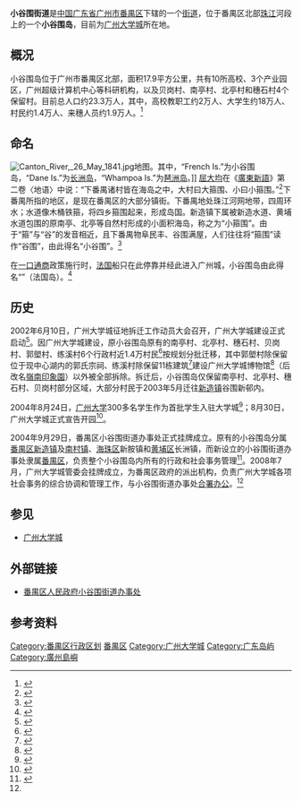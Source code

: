 {{中国乡级行政区<!---乡级行政区专用模板--->
|行政区全称 = 小谷围街道
|景观照片文件名 = Guangdong Science Center 20100209.jpg
|景观照片描述 = 位于小谷围街道的[[广东科学中心|广东科学中心]]
|位置图文件名 = 
|位置图描述 = 
|汉语拼音 = 
|通用拼音 = 
|上级行政区 = [[广东省|广东省]][[广州市|广州市]][[番禺区|番禺区]]
|行政区类别 = [[街道_(行政区划)|街道]]
|行政区划代码 = 
|建置时间 = 2004年
|政府驻地 = 贝岗村
|地理坐标 = {{coord|23|3|8.3|N|113|23|21.27|E|display=it|region:CH_type}}
|行政区划 = 4
|村委会 = 4
|居委会 = 
|总面积 = 20.15平方公里
|户籍人口 = 1.3万人
|户籍人口年份 = 
|常住人口 = 8.3万
|常住人口年份 = 2010
|人口密度 = 
|GDP = 37.3亿元/人民币
|GDP年份 = 2010
|邮政编码 = 
|电话区号 = 20
|官方网站 = 
|网站名称 = 
}}
'''小谷围街道'''是[[中华人民共和国|中国]][[广东省|广东省]][[广州市|广州市]][[番禺区|番禺区]]下辖的一个[[街道_(行政区划)|街道]]，位于番禺区北部[[珠江|珠江]]河段上的一个'''小谷围岛'''，目前为[[广州大学城|广州大学城]]所在地。

== 概况 ==
小谷围岛位于广州市番禺区北部，面积17.9平方公里，共有10所高校、3个产业园区，广州超级计算机中心等科研机构，以及贝岗村、南亭村、北亭村和穗石村4个保留村。目前总人口约23.3万人，其中，高校教职工约2万人、大学生约18万人、村民约1.4万人、来穗人员约1.9万人。<ref name=":0">{{Cite web|title=小谷围街道|url=http://www.panyu.gov.cn/gzpy/xgwj/jgzy.shtml|accessdate=2019-10-11|author=番禺区人民政府小谷围街道办事处|archive-url=https://web.archive.org/web/20191011032224/http://www.panyu.gov.cn/gzpy/xgwj/jgzy.shtml|archive-date=2019-10-11|dead-url=yes}}</ref>

== 命名 ==
[[File:Canton_River,_26_May_1841.jpg|thumb]]地图。其中，“French Is.”为小谷围岛，“Dane Is.”为[[长洲岛_(广州)|长洲岛]]，“Whampoa Is.”为[[琶洲街道|琶洲岛]]。]]
[[屈大均|屈大均]]在《[[廣東新語|廣東新語]]》第二卷〈地语〉中说：“下番禺诸村皆在海岛之中，大村曰大箍围、小曰小箍围。”<ref>{{Cite book|title=廣東新語|url=https://ctext.org/wiki.pl?if=gb&chapter=654087|volume=第二卷 地語|authorlink=屈大均}}</ref>下番禺所指的地区，是现在番禺区的大部分镇街。下番禺地处珠江河网地带，四周环水；水道像木桶铁箍，将四乡箍围起来，形成岛国。新造镇下属被新造水道、黄埔水道包围的原南亭、北亭等自然村形成的小面积海岛，称之为“小箍围”。由于“箍”与“谷”的发音相近，且下番禺物阜民丰、谷围满屋，人们往往将“箍围”读作“谷围”，由此得名“小谷围”。<ref>{{Cite web|title=『大谷围』与『小谷围』得名的由来|url=http://www.panyu.gov.cn/gzpy/z63/200904/ab317645695349478081b14e485a4ed8.shtml|accessdate=2019-10-11|author=广州市番禺区侨务外事办|date=2009-04-03|publisher=广州市番禺区人民政府门户网站|archive-url=https://web.archive.org/web/20191011032223/http://www.panyu.gov.cn/gzpy/z63/200904/ab317645695349478081b14e485a4ed8.shtml|archive-date=2019-10-11|dead-url=yes}}</ref>

在[[一口通商|一口通商]]政策施行时，[[法国|法国]]船只在此停靠并经此进入广州城，小谷围岛由此得名“{{lang|en|French Island}}”（法国岛）。<ref>{{Cite book|chapter=The European Companies and the Guangzhou (Canton) Trade|url=https://books.google.com.hk/books?id=E10tnvapZt0C&pg=PA208&lpg=PA208&dq=%22French+island%22#v=onepage&q=%22French%20island%22&f=false|publisher=香港大学出版社|date=2011-08-01|isbn=9789888083343|language=en|first=Geoffrey C.|last=Gunn|title=History Without Borders: The Making of an Asian World Region, 1000-1800|location=香港|pages=208}}</ref>

== 历史 ==
{{seealso|广州大学城#历史}}
2002年6月10日，广州大学城征地拆迁工作动员大会召开，广州大学城建设正式启动<ref>{{Cite web|url=http://chuansong.me/n/1316779752236|title=广州大学城十周年建设纪略_广东教育_传送门|accessdate=2018-09-30|work=chuansong.me|language=zh-CN|archive-date=2018-09-30|archive-url=https://web.archive.org/web/20180930154505/http://chuansong.me/n/1316779752236|dead-url=no}}</ref>。因广州大学城建设，原小谷围岛原有的南亭村、北亭村、穗石村、贝岗村、郭塱村、练溪村6个行政村近1.4万村民<ref>{{Cite web|url=http://news.southcn.com/gdnews/nanyuedadi/200304050791.htm|title=广东新闻：广州大学城高标准补偿征地 小谷围村民靓屋安居|accessdate=2018-09-29|work=南方网新闻|archive-date=2018-09-29|archive-url=https://web.archive.org/web/20180929122246/http://news.southcn.com/gdnews/nanyuedadi/200304050791.htm|dead-url=no}}</ref>按规划分批迁移，其中郭塱村除保留位于现中心湖内的郭氏宗祠、练溪村除保留11栋建筑<ref>{{Cite web|url=http://news.163.com/06/0328/10/2D9UVPVO0001125G_all.html|title=图片故事：练溪村的前世今生_网易新闻|accessdate=2018-09-27|work=news.163.com|archive-url=https://web.archive.org/web/20180927204202/http://news.163.com/06/0328/10/2D9UVPVO0001125G_all.html|archive-date=2018-09-27|dead-url=yes}}</ref>建设广州大学城博物馆<ref>{{Cite web|url=http://news.gd.sina.com.cn/local/2004-09-02/658180.html|title=大学城历史民俗文化村年内建成|accessdate=2018-09-29|work=news.gd.sina.com.cn|archive-date=2018-09-29|archive-url=https://web.archive.org/web/20180929160027/http://news.gd.sina.com.cn/local/2004-09-02/658180.html|dead-url=no}}</ref>（后改名[[嶺南印象園|嶺南印象園]]）以外被全部拆除。拆迁后，小谷围岛仅保留南亭村、北亭村、穗石村、贝岗村部分区域，大部分村民于2003年5月迁往[[新造镇|新造镇]]谷围新邨内。

2004年8月24日，[[广州大学|广州大学]]300多名学生作为首批学生入驻大学城<ref>{{Cite web|url=http://edu.southcn.com/zhuanti/gzucity01/news/200408250762.htm|title=首批大学生入住大学城3.8万学生明起正式搬迁|accessdate=2018-09-29|work=南方网教育频道|archive-date=2018-09-29|archive-url=https://web.archive.org/web/20180929160604/http://edu.southcn.com/zhuanti/gzucity01/news/200408250762.htm|dead-url=no}}</ref>；8月30日，广州大学城正式宣告开园<ref>{{Cite web|url=http://news.gd.sina.com.cn/local/2004-08-31/652412.html|title=广州大学城大开城门迎新生(图)|date=2004-08-31|accessdate=2018-09-29|work=羊城晚报|publisher=新浪广东|archive-date=2018-09-29|archive-url=https://web.archive.org/web/20180929160029/http://news.gd.sina.com.cn/local/2004-08-31/652412.html|dead-url=no}}</ref>。

2004年9月29日，番禺区小谷围街道办事处正式挂牌成立。原有的小谷围岛分属[[番禺区|番禺区]][[新造镇|新造镇]]及[[南村镇_(广州市)|南村镇]]、[[海珠区|海珠区]]新胺镇和[[黄埔区|黄埔区]]长洲镇，而新设立的小谷围街道办事处隶属[[番禺区|番禺区]]，负责整个小谷围岛内所有的行政和社会事务管理<ref>{{Cite web|url=http://news.southcn.com/gdnews/hotspot/dxc/dt/200409300247.htm|title=小谷围街道办事处挂牌 大学城部分市政设施移交街道·广东新闻·南方网|date=2004-09-30|accessdate=2018-09-29|work=南方网|archive-date=2018-09-29|archive-url=https://web.archive.org/web/20180929115536/http://news.southcn.com/gdnews/hotspot/dxc/dt/200409300247.htm|dead-url=no}}</ref>。2008年7月，广州大学城管委会挂牌成立，为番禺区政府的派出机构，负责广州大学城各项社会事务的综合协调和管理工作，与小谷围街道办事处[[合署办公|合署办公]]。<ref name=":0"/>

== 参见 ==
* [[广州大学城|广州大学城]]

== 外部链接 ==
* [https://web.archive.org/web/20191011032224/http://www.panyu.gov.cn/gzpy/xgwj/jgzy.shtml 番禺区人民政府小谷围街道办事处]

== 参考资料 ==
{{reflist}}
{{广州大学城}}
{{廣州島嶼}}
{{广州市番禺区行政区划}}
[[Category:番禺区行政区划|Category:番禺区行政区划]]
[[Category:广州街道_(行政区划)|番禺区]]
[[Category:广州大学城|Category:广州大学城]]
[[Category:广东岛屿|Category:广东岛屿]]
[[Category:廣州島嶼|Category:廣州島嶼]]